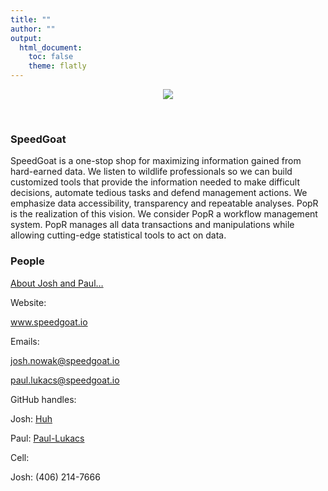 ```yaml
---
title: ""
author: ""
output:
  html_document:
    toc: false
    theme: flatly
---
```


<center>
  <img src = "./www/SG_Horizontal_Transparent_RGB.png">
</center>

<br>

### SpeedGoat

SpeedGoat is a one-stop shop for maximizing information gained from hard-earned data. We listen to wildlife professionals so we can build customized tools that provide the information needed to make difficult decisions, automate tedious tasks and defend management actions. We emphasize data accessibility, transparency and repeatable analyses.  PopR is the realization of this vision.  We consider PopR a workflow management system.  PopR manages all data transactions and manipulations while allowing cutting-edge statistical tools to act on data.

### People
[About Josh and Paul...](https://www.speedgoat.io/story/)

Website:

[www.speedgoat.io](www.speedgoat.io)

Emails:

<a href="mailto:josh.nowak@speedgoat.io?Subject=PopR%20again" target="_top">josh.nowak@speedgoat.io</a> 

<a href="mailto:paul.lukacs@speedgoat.io?Subject=PopR%20again" target="_top">paul.lukacs@speedgoat.io</a> 
  
GitHub handles: 

Josh: [Huh](https://github.com/Huh)

Paul: [Paul-Lukacs](https://github.com/paul-lukacs)

Cell:

Josh: (406) 214-7666

<br>
